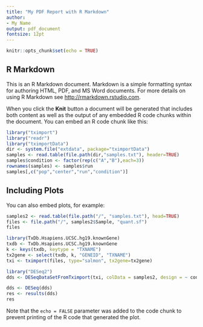 ```yaml
---
title: "My PDF Report with R Markdown"
author:
- My Name
output: pdf_document
fontsize: 12pt
---
```


```r
knitr::opts_chunk$set(echo = TRUE)
```

## R Markdown

This is an R Markdown document. Markdown is a simple formatting syntax for authoring HTML, PDF, and MS Word documents. For more details on using R Markdown see <http://rmarkdown.rstudio.com>.

When you click the **Knit** button a document will be generated that includes both content as well as the output of any embedded R code chunks within the document. You can embed an R code chunk like this:

```r
library("tximport")
library("readr")
library("tximportData")
dir <- system.file("extdata", package="tximportData")
samples <- read.table(file.path(dir,"samples.txt"), header=TRUE)
samples$condition <- factor(rep(c("A","B"),each=3))
rownames(samples) <- samples$run
samples[,c("pop","center","run","condition")]
```

## Including Plots

You can also embed plots, for example:

```r
samples2 <- read.table(file.path("/", "samples.txt"), head=TRUE)
files <- file.path("/", samples2$Sample, "quant.sf")
files
```

```r
library(TxDb.Hsapiens.UCSC.hg19.knownGene)
txdb <- TxDb.Hsapiens.UCSC.hg19.knownGene
k <- keys(txdb, keytype = "TXNAME")
tx2gene <- select(txdb, k, "GENEID", "TXNAME")
txi <- tximport(files, type="salmon", tx2gene=tx2gene)
```

```r
library("DESeq2")
dds <- DESeqDataSetFromTximport(txi, colData = samples2, design = ~ condition)

dds <- DESeq(dds)
res <- results(dds)
res
```

Note that the `echo = FALSE` parameter was added to the code chunk to prevent printing of the R code that generated the plot.